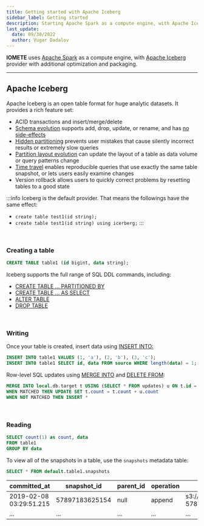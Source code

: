 ```yaml
---
title: Getting started with Apache Iceberg
sidebar_label: Getting started
description: Starting Apache Spark as a compute engine, with Apache Iceberg provider with additional optimization and packaging
last_update:
  date: 09/30/2022
  author: Vugar Dadalov
---
```


<!-- <head>
  <meta
    name="title"
    content="Getting started with Apache Iceberg"
  />
</head> -->

**IOMETE** uses [Apache Spark](https://spark.apache.org/) as a compute engine, with [Apache Iceberg](https://iceberg.apache.org/) provider with additional optimization and packaging.
___

## Apache Iceberg

Apache Iceberg is an open table format for huge analytic datasets. It provides a rich feature set:

  * ACID transactions and insert/merge/delete
  * [Schema evolution](https://iceberg.apache.org/evolution#schema-evolution) supports add, drop, update, or rename, and has [no side-effects](https://iceberg.apache.org/evolution#correctness)
  * [Hidden partitioning](https://iceberg.apache.org/partitioning) prevents user mistakes that cause silently incorrect results or extremely slow queries
  * [Partition layout evolution](https://iceberg.apache.org/evolution#partition-evolution) can update the layout of a table as data volume or query patterns change
  * [Time travel](https://iceberg.apache.org/spark-queries#time-travelr) enables reproducible queries that use exactly the same table snapshot, or lets users easily examine changes
  * Version rollback allows users to quickly correct problems by resetting tables to a good state


:::info
Iceberg is the default provider. That means the followings have the same effect:
- `create table test1(id string);`
- `create table test1(id string) using icerberg;`
:::

<br/>

### Creating a table

```sql
CREATE TABLE table1 (id bigint, data string);
```

Iceberg supports the full range of SQL DDL commands, including:
   
  * [CREATE TABLE ... PARTITIONED BY](https://iceberg.apache.org/spark-ddl/#create-table)
  * [CREATE TABLE ... AS SELECT](https://iceberg.apache.org/spark-ddl/#create-table-as-select)
  * [ALTER TABLE](https://iceberg.apache.org/spark-ddl/#alter-table)
  * [DROP TABLE](https://iceberg.apache.org/spark-ddl/#drop-table)

<br/>

### Writing
Once your table is created, insert data using [INSERT INTO:](https://iceberg.apache.org/spark-writes/#insert-into)
```sql
INSERT INTO table1 VALUES (1, 'a'), (2, 'b'), (3, 'c');
INSERT INTO table1 SELECT id, data FROM source WHERE length(data) = 1;
``` 

Row-level SQL updates using [MERGE INTO](https://iceberg.apache.org/spark-writes/#merge-into) and [DELETE FROM](https://iceberg.apache.org/docs/latest/spark-writes/):

```sql
MERGE INTO local.db.target t USING (SELECT * FROM updates) u ON t.id = u.id
WHEN MATCHED THEN UPDATE SET t.count = t.count + u.count
WHEN NOT MATCHED THEN INSERT *
```
<br/>

### Reading

```sql
SELECT count(1) as count, data
FROM table1
GROUP BY data
```

To view all of the snapshots in a table, use the `snapshots` metadata table:

```sql
SELECT * FROM default.table1.snapshots
```


| committed_at            | snapshot_id     | parent_id | operation  | manifest_list                                      |
| ----------------------- | --------------- | --------- | ---------- | -------------------------------------------------- |
| 2019-02-08 03:29:51.215 | 57897183625154  | null      | append     | s3://.../table/metadata/snap-57897183625154-1.avro |
| ...                     | ...             | ...       | ...        | ...                                                |